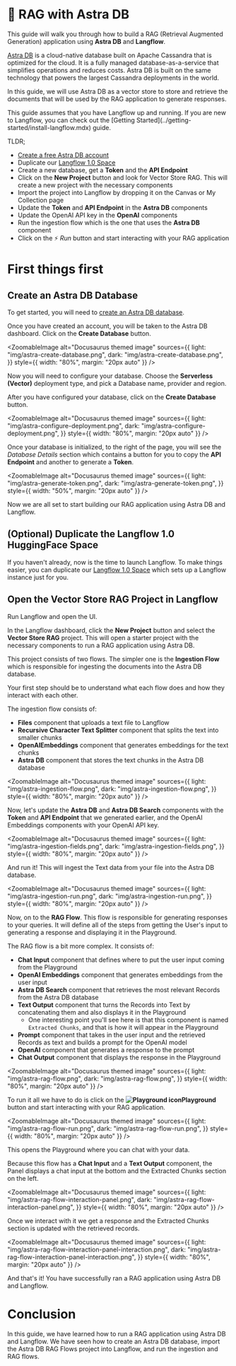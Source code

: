 
# 🌟 RAG with Astra DB

This guide will walk you through how to build a RAG (Retrieval Augmented Generation) application using **Astra DB** and **Langflow**.

[Astra DB](https://www.datastax.com/products/datastax-astra?utm_source=langflow-pre-release&utm_medium=referral&utm_campaign=langflow-announcement&utm_content=astradb) is a cloud-native database built on Apache Cassandra that is optimized for the cloud. It is a fully managed database-as-a-service that simplifies operations and reduces costs. Astra DB is built on the same technology that powers the largest Cassandra deployments in the world.

In this guide, we will use Astra DB as a vector store to store and retrieve the documents that will be used by the RAG application to generate responses.

<Admonition type="tip">
  This guide assumes that you have Langflow up and running. If you are new to
  Langflow, you can check out the [Getting
  Started](../getting-started/install-langflow.mdx) guide.
</Admonition>

TLDR;

- [Create a free Astra DB account](https://astra.datastax.com/signup?utm_source=langflow-pre-release&utm_medium=referral&utm_campaign=langflow-announcement&utm_content=create-a-free-astra-db-account)
- Duplicate our [Langflow 1.0 Space](https://huggingface.co/spaces/Langflow/Langflow-Preview?duplicate=true)
- Create a new database, get a **Token** and the **API Endpoint**
- Click on the **New Project** button and look for Vector Store RAG. This will create a new project with the necessary components
- Import the project into Langflow by dropping it on the Canvas or My Collection page
- Update the **Token** and **API Endpoint** in the **Astra DB** components
- Update the OpenAI API key in the **OpenAI** components
- Run the ingestion flow which is the one that uses the **Astra DB** component
- Click on the ⚡ _Run_ button and start interacting with your RAG application

# First things first

## Create an Astra DB Database

To get started, you will need to [create an Astra DB database](https://astra.datastax.com/signup?utm_source=langflow-pre-release&utm_medium=referral&utm_campaign=langflow-announcement&utm_content=create-an-astradb-database).

Once you have created an account, you will be taken to the Astra DB dashboard. Click on the **Create Database** button.

<ZoomableImage
  alt="Docusaurus themed image"
  sources={{
    light: "img/astra-create-database.png",
    dark: "img/astra-create-database.png",
  }}
  style={{ width: "80%", margin: "20px auto" }}
/>

Now you will need to configure your database. Choose the **Serverless (Vector)** deployment type, and pick a Database name, provider and region.

After you have configured your database, click on the **Create Database** button.

<ZoomableImage
  alt="Docusaurus themed image"
  sources={{
    light: "img/astra-configure-deployment.png",
    dark: "img/astra-configure-deployment.png",
  }}
  style={{ width: "80%", margin: "20px auto" }}
/>

Once your database is initialized, to the right of the page, you will see the _Database Details_ section which contains a button for you to copy the **API Endpoint** and another to generate a **Token**.

<ZoomableImage
  alt="Docusaurus themed image"
  sources={{
    light: "img/astra-generate-token.png",
    dark: "img/astra-generate-token.png",
  }}
  style={{ width: "50%", margin: "20px auto" }}
/>

Now we are all set to start building our RAG application using Astra DB and Langflow.

## (Optional) Duplicate the Langflow 1.0 HuggingFace Space

If you haven't already, now is the time to launch Langflow. To make things easier, you can duplicate our [Langflow 1.0 Space](https://huggingface.co/spaces/Langflow/Langflow-Preview?duplicate=true) which sets up a Langflow instance just for you.

## Open the Vector Store RAG Project in Langflow

Run Langflow and open the UI.

In the Langflow dashboard, click the **New Project** button and select the **Vector Store RAG** project. This will open a starter project with the necessary components to run a RAG application using Astra DB.

This project consists of two flows. The simpler one is the **Ingestion Flow** which is responsible for ingesting the documents into the Astra DB database.

Your first step should be to understand what each flow does and how they interact with each other.

The ingestion flow consists of:

- **Files** component that uploads a text file to Langflow
- **Recursive Character Text Splitter** component that splits the text into smaller chunks
- **OpenAIEmbeddings** component that generates embeddings for the text chunks
- **Astra DB** component that stores the text chunks in the Astra DB database

<ZoomableImage
  alt="Docusaurus themed image"
  sources={{
    light: "img/astra-ingestion-flow.png",
    dark: "img/astra-ingestion-flow.png",
  }}
  style={{ width: "80%", margin: "20px auto" }}
/>

Now, let's update the **Astra DB** and **Astra DB Search** components with the **Token** and **API Endpoint** that we generated earlier, and the OpenAI Embeddings components with your OpenAI API key.

<ZoomableImage
  alt="Docusaurus themed image"
  sources={{
    light: "img/astra-ingestion-fields.png",
    dark: "img/astra-ingestion-fields.png",
  }}
  style={{ width: "80%", margin: "20px auto" }}
/>

And run it! This will ingest the Text data from your file into the Astra DB database.

<ZoomableImage
  alt="Docusaurus themed image"
  sources={{
    light: "img/astra-ingestion-run.png",
    dark: "img/astra-ingestion-run.png",
  }}
  style={{ width: "80%", margin: "20px auto" }}
/>

Now, on to the **RAG Flow**. This flow is responsible for generating responses to your queries. It will define all of the steps from getting the User's input to generating a response and displaying it in the Playground.

The RAG flow is a bit more complex. It consists of:

- **Chat Input** component that defines where to put the user input coming from the Playground
- **OpenAI Embeddings** component that generates embeddings from the user input
- **Astra DB Search** component that retrieves the most relevant Records from the Astra DB database
- **Text Output** component that turns the Records into Text by concatenating them and also displays it in the Playground
  - One interesting point you'll see here is that this component is named `Extracted Chunks`, and that is how it will appear in the Playground
- **Prompt** component that takes in the user input and the retrieved Records as text and builds a prompt for the OpenAI model
- **OpenAI** component that generates a response to the prompt
- **Chat Output** component that displays the response in the Playground

<ZoomableImage
  alt="Docusaurus themed image"
  sources={{
    light: "img/astra-rag-flow.png",
    dark: "img/astra-rag-flow.png",
  }}
  style={{ width: "80%", margin: "20px auto" }}
/>

To run it all we have to do is click on the **![Playground icon](/logos/botmessage.svg)Playground** button and start interacting with your RAG application.

<ZoomableImage
  alt="Docusaurus themed image"
  sources={{
    light: "img/astra-rag-flow-run.png",
    dark: "img/astra-rag-flow-run.png",
  }}
  style={{ width: "80%", margin: "20px auto" }}
/>

This opens the Playground where you can chat with your data.

Because this flow has a **Chat Input** and a **Text Output** component, the Panel displays a chat input at the bottom and the Extracted Chunks section on the left.

<ZoomableImage
  alt="Docusaurus themed image"
  sources={{
    light: "img/astra-rag-flow-interaction-panel.png",
    dark: "img/astra-rag-flow-interaction-panel.png",
  }}
  style={{ width: "80%", margin: "20px auto" }}
/>

Once we interact with it we get a response and the Extracted Chunks section is updated with the retrieved records.

<ZoomableImage
  alt="Docusaurus themed image"
  sources={{
    light: "img/astra-rag-flow-interaction-panel-interaction.png",
    dark: "img/astra-rag-flow-interaction-panel-interaction.png",
  }}
  style={{ width: "80%", margin: "20px auto" }}
/>

And that's it! You have successfully ran a RAG application using Astra DB and Langflow.

# Conclusion

In this guide, we have learned how to run a RAG application using Astra DB and Langflow.
We have seen how to create an Astra DB database, import the Astra DB RAG Flows project into Langflow, and run the ingestion and RAG flows.
